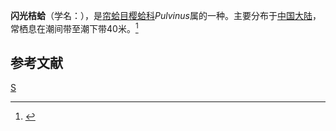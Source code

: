 {{Speciesbox
| taxon = Pulvinus micans
| binomial_authority = (Hanley)
}}
'''闪光桔蛤'''（学名：''{{lang|la|Pulvinus micans}}''），是[[帘蛤目|帘蛤目]][[樱蛤科|樱蛤科]]''Pulvinus''属的一种。主要分布于[[中国大陆|中国大陆]]，常栖息在潮间带至潮下带40米。<ref>{{cite web|url=http://shell.sinica.edu.tw/chinese/shellbase_detail.php?science_no=3825|title=国际贝库：闪光桔蛤|publisher=台湾贝类资料库|accessdate=2009-08-11|archive-date=2016-03-04|archive-url=https://web.archive.org/web/20160304105018/http://shell.sinica.edu.tw/chinese/shellbase_detail.php?science_no=3825|dead-url=no}}</ref>

== 参考文献 ==
{{reflist}}
{{taxonbar}}
[[Category:樱蛤科|S]]